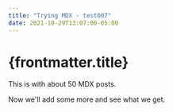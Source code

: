 ```yaml
---
title: "Trying MDX - test007"
date: 2021-10-29T13:07:00-05:00
---
```


# {frontmatter.title}

This is with about 50 MDX posts.

Now we'll add some more and see what we get.
